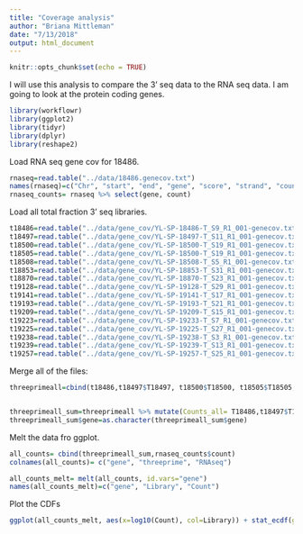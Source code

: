 ```yaml
---
title: "Coverage analysis"
author: "Briana Mittleman"
date: "7/13/2018"
output: html_document
---
```


```r
knitr::opts_chunk$set(echo = TRUE)
```

I will use this analysis to compare the 3' seq data to the RNA seq data. I am going to look at the protein coding genes.  

```r
library(workflowr)
library(ggplot2)
library(tidyr)
library(dplyr)
library(reshape2)
```

Load RNA seq gene cov for 18486.  
```r
rnaseq=read.table("../data/18486.genecov.txt")
names(rnaseq)=c("Chr", "start", "end", "gene", "score", "strand", "count")
rnaseq_counts= rnaseq %>% select(gene, count)
```

Load all total fraction 3' seq libraries.  

```r
t18486=read.table("../data/gene_cov/YL-SP-18486-T_S9_R1_001-genecov.txt",col.names =c("Chr", "start", "end", "gene", "score", "strand", "T18486") )
t18497=read.table("../data/gene_cov/YL-SP-18497-T_S11_R1_001-genecov.txt",col.names =c("Chr", "start", "end", "gene", "score", "strand", "T18497") )
t18500=read.table("../data/gene_cov/YL-SP-18500-T_S19_R1_001-genecov.txt",col.names =c("Chr", "start", "end", "gene", "score", "strand", "T18500") )
t18505=read.table("../data/gene_cov/YL-SP-18500-T_S19_R1_001-genecov.txt",col.names =c("Chr", "start", "end", "gene", "score", "strand", "T18505") )
t18508=read.table("../data/gene_cov/YL-SP-18508-T_S5_R1_001-genecov.txt",col.names =c("Chr", "start", "end", "gene", "score", "strand", "T18508") )
t18853=read.table("../data/gene_cov/YL-SP-18853-T_S31_R1_001-genecov.txt",col.names =c("Chr", "start", "end", "gene", "score", "strand", "T18853") )
t18870=read.table("../data/gene_cov/YL-SP-18870-T_S23_R1_001-genecov.txt",col.names =c("Chr", "start", "end", "gene", "score", "strand", "T18870") )
t19128=read.table("../data/gene_cov/YL-SP-19128-T_S29_R1_001-genecov.txt",col.names =c("Chr", "start", "end", "gene", "score", "strand", "T19128") )
t19141=read.table("../data/gene_cov/YL-SP-19141-T_S17_R1_001-genecov.txt",col.names =c("Chr", "start", "end", "gene", "score", "strand", "T19141") )
t19193=read.table("../data/gene_cov/YL-SP-19193-T_S21_R1_001-genecov.txt",col.names =c("Chr", "start", "end", "gene", "score", "strand", "T19193") )
t19209=read.table("../data/gene_cov/YL-SP-19209-T_S15_R1_001-genecov.txt",col.names =c("Chr", "start", "end", "gene", "score", "strand", "T19209") )
t19223=read.table("../data/gene_cov/YL-SP-19233-T_S7_R1_001-genecov.txt",col.names =c("Chr", "start", "end", "gene", "score", "strand", "T19223") )
t19225=read.table("../data/gene_cov/YL-SP-19225-T_S27_R1_001-genecov.txt",col.names =c("Chr", "start", "end", "gene", "score", "strand", "T19225") )
t19238=read.table("../data/gene_cov/YL-SP-19238-T_S3_R1_001-genecov.txt",col.names =c("Chr", "start", "end", "gene", "score", "strand", "T19238") )
t19239=read.table("../data/gene_cov/YL-SP-19239-T_S13_R1_001-genecov.txt",col.names =c("Chr", "start", "end", "gene", "score", "strand", "T19239") )
t19257=read.table("../data/gene_cov/YL-SP-19257-T_S25_R1_001-genecov.txt",col.names =c("Chr", "start", "end", "gene", "score", "strand", "T19257") )
```

Merge all of the files: 

```r
threeprimeall=cbind(t18486,t18497$T18497, t18500$T18500, t18505$T18505, t18508$T18508, t18853$T18853, t18870$T18870, t19128$T19128, t19141$T19141,t19193$T19193, t19209$T19209, t19223$T19223, t19225$T19225, t19238$T19238, t19239$T19239, t19257$T19257)


threeprimeall_sum=threeprimeall %>% mutate(Counts_all= T18486,t18497$T18497, t18500$T18500, t18505$T18505, t18508$T18508, t18853$T18853, t18870$T18870, t19128$T19128, t19141$T19141,t19193$T19193, t19209$T19209, t19223$T19223, t19225$T19225, t19238$T19238, t19239$T19239, t19257$T19257) %>% select(gene, Counts_all)
threeprimeall_sum$gene=as.character(threeprimeall_sum$gene)
```


Melt the data fro ggplot.

```r
all_counts= cbind(threeprimeall_sum,rnaseq_counts$count) 
colnames(all_counts)= c("gene", "threeprime", "RNAseq")

all_counts_melt= melt(all_counts, id.vars="gene")
names(all_counts_melt)=c("gene", "Library", "Count")
```

Plot the CDFs  

```r
ggplot(all_counts_melt, aes(x=log10(Count), col=Library)) + stat_ecdf(geom = "step", pad = FALSE) + labs(title= "Log10 counts CDF")
``` 


